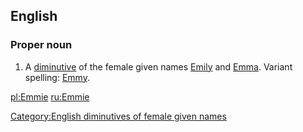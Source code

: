 ==English==

===Proper noun===
{{en-proper noun}}

# A [[diminutive]] of the female given names [[Emily]] and [[Emma]]. Variant spelling: [[Emmy]].

[[Category:English diminutives of female given names]]

[[pl:Emmie]]
[[ru:Emmie]]